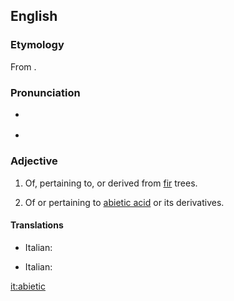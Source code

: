 ==English==

===Etymology===
From {{etyl|la|en}} {{term|abies||silver fir|lang=la}} {{suffix||ic|gloss2=pertaining to}}.

===Pronunciation===
* {{a|US}} {{IPA|/ˌæb.iˈɛt.ɪk/}}
* {{rhymes|ɛtɪk}}

===Adjective===
{{en-adj|-}}

# Of, pertaining to, or derived from [[fir]] trees.
# {{context|organic chemistry|lang=en}} Of or pertaining to [[abietic acid]] or its derivatives.

====Translations====
{{trans-top|related to fir trees}}
* Italian: {{t|it|abietico}}
{{trans-mid}}
{{trans-bottom}}
{{trans-top|related to abietic acid or its deratives}}
* Italian: {{t|it|abietico}}
{{trans-mid}}
{{trans-bottom}}

[[it:abietic]]